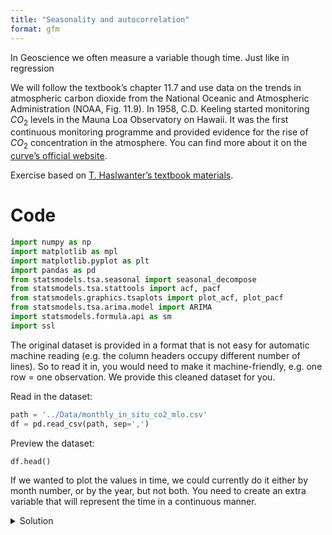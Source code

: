 ```yaml
---
title: "Seasonality and autocorrelation"
format: gfm
---
```


In Geoscience we often measure a variable though time. Just like in regression

We will follow the textbook's chapter 11.7 and use data on the trends in atmospheric carbon dioxide from the National Oceanic and Atmospheric Administration (NOAA, Fig. 11.9). In 1958, C.D. Keeling started monitoring $CO_2$ levels in the Mauna Loa Observatory on Hawaii. It was the first continuous monitoring programme and provided evidence for the rise of $CO_2$ concentration in the atmosphere. You can find more about it on the [curve's official website](https://keelingcurve.ucsd.edu/).

Exercise based on [T. Haslwanter's textbook materials](https://github.com/thomas-haslwanter/statsintro-python-2e/blob/master/ipynbs/11_timeSeries.ipynb).

# Code

```python
import numpy as np
import matplotlib as mpl
import matplotlib.pyplot as plt
import pandas as pd
from statsmodels.tsa.seasonal import seasonal_decompose
from statsmodels.tsa.stattools import acf, pacf
from statsmodels.graphics.tsaplots import plot_acf, plot_pacf
from statsmodels.tsa.arima.model import ARIMA
import statsmodels.formula.api as sm
import ssl
```

The original dataset is provided in a format that is not easy for automatic machine reading (e.g. the column headers occupy different number of lines). So to read it in, you would need to make it machine-friendly, e.g. one row = one observation. We provide this cleaned dataset for you.

Read in the dataset:
```python
path = '../Data/monthly_in_situ_co2_mlo.csv'
df = pd.read_csv(path, sep=',')
```

Preview the dataset:
```python
df.head()
```

If we wanted to plot the values in time, we could currently do it either by month number, or by the year, but not both. You need to create an extra variable that will represent the time in a continuous manner. 

<details>
  <summary>Solution</summary>
```python
df['time'] = df['Year'].map(str) + '.' + df['Month'].map(str)
```

Visualize it:
```python
df.plot('time', 'CO2')
```

Here we use the function `seasonal_decompose` from `statsmodels` to separate the linear trend from the seasonal component. The measurements are taken every month so the period of seasonality is 12. We use the additive model because the amplitude of the seasonal component does not change with the level of the time series - see eq. 11.13 in the textbook. 

### Decomposition into trend, seasonality, and residuals

```python
result_add = seasonal_decompose(df['CO2'], 
model='additive', 
period=12, 
extrapolate_trend='freq')
```

What does the last line, `extrapolate_trend='freq'`, do? Use the [statsmodels documentation](https://www.statsmodels.org/dev/generated/statsmodels.tsa.seasonal.seasonal_decompose.html) to understand all the parameters.

Now we can plot the additive components and save the figure:
```python
result_add.plot()
pil_kwargs = {'quality': 90}
plt.savefig('TSA_decomposition.jpg', dpi=200, pil_kwargs=pil_kwargs)
plt.show()
```

### Zooming in on the trend

In some applications, we might want to only understand one component of the time series. In the case of the $CO_2$ data, the secular trend is of wide interest and we might want to know how fast it is increasing.

Now we have to account for the fact that $CO_2$ levels in each year depend on the value in the previous year. This is exactly why we cannot apply regression analysis to the entire $CO_2$ variable. But we can use the *i - 1* value to predict the *i*th value. 

```python
predicted = df['CO2'].shift(1)
predictor = df['CO2']
```

```python
model_fit = sm.ols(predictor[1,:], predicted[1,:]).fit()
print(model_fit.summary2())

```
The first three plots are easy to interpret but what is the last one, residuals? These are the deviations from the trend and seasonality. So these are "anomalies" which cannot be explained by the seasonality or the continuous trend.
```python
%matplotlib inline

plt.plot(result_add.resid, '-')
```

We can check if there is any autocorrelation in the residuals.
```python
plot_acf(result_add.resid)
plt.show()
```
Following the textbook, we find that:
> The systematic patterns in the autocorrelation function show that some > seasonal components are not constant and have been missed. The blue 
> shaded area indicates the 95%-confidence interval for the 
> autocorrelation coefficients.

```python
#| include: false
plot_pacf(result_add.resid)
plt.show()
```

## Fit an ARIMA model
```python
model = ARIMA(result_add.trend, order=(1,0,1))
model_fit = model.fit()
print(model_fit.summary())
```

```python
model = ARIMA(result_add.resid, order=(0,0,2))
model_fit = model.fit()
print(model_fit.summary())
```
